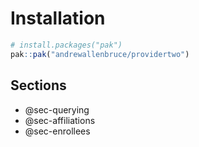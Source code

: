# Installation {.unnumbered}

``` r
# install.packages("pak")
pak::pak("andrewallenbruce/providertwo")
```

## Sections

-  @sec-querying
-  @sec-affiliations
-  @sec-enrollees
